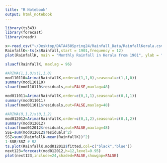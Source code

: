 ```yaml
---
title: "R Notebook"
output: html_notebook
---
```


```r
library(ts343)
library(forecast)
library(readr)
```

```r
x<-read_csv("~/Desktop/DATA450Spring24/Rainfall_Data/RainfallKerala.csv")
RainfallK<-ts(x$Rainfall,start = 1901,frequency = 12)
plot(RainfallK, main = "Monthly Rainfall in Kerala from 1901", ylab = "Rainfall (mm)", col = "darkorchid")


```
```r
sluacf(RainfallK, maxlag = 96)
```
```r
#ARIMA(1,1,0)x(1,1,0)
mod110110=Arima(RainfallK,order=c(1,1,0),seasonal=c(1,1,0))
summary(mod110110)
sluacf(mod110110$residuals,out=FALSE,maxlag=48)
```

```r
mod011011=Arima(RainfallK,order=c(0,1,1),seasonal=c(0,1,1))
summary(mod011011)
sluacf(mod011011$residuals,out=FALSE,maxlag=48)
```
```r
#ARIMA(0,1,2)x(0,1,2)
mod012012=Arima(RainfallK,order=c(0,1,2),seasonal=c(0,1,2))
summary(mod012012)
sluacf(mod012012$residuals,out=FALSE,maxlag=48)
SSE=sum(mod012012$residuals^2)
SSZ=sum((RainfallK-mean(RainfallK))^2)
1-SSE/SSZ # R2
ts.plot(RainfallK,mod012012$fitted,col=c("black","blue"))
next123=forecast(mod012012,h=12,level=0.95)
plot(next123,include=24,shaded=FALSE,showgap=FALSE)
```

